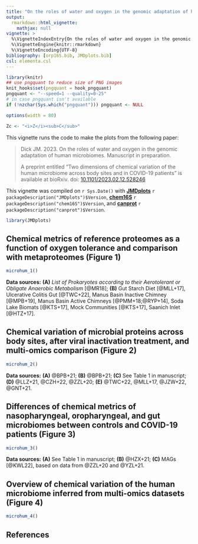 ```yaml
---
title: "On the roles of water and oxygen in the genomic adaptation of human microbiomes (2023)"
output: 
  rmarkdown::html_vignette:
    mathjax: null
vignette: >
  %\VignetteIndexEntry{On the roles of water and oxygen in the genomic adaptation of human microbiomes (2023)}
  %\VignetteEngine{knitr::rmarkdown}
  %\VignetteEncoding{UTF-8}
bibliography: [orp16S.bib, JMDplots.bib]
csl: elementa.csl
---
```


```r
library(knitr)
## use pngquant to reduce size of PNG images
knit_hooks$set(pngquant = hook_pngquant)
pngquant <- "--speed=1 --quality=0-25"
# in case pngquant isn't available
if (!nzchar(Sys.which("pngquant"))) pngquant <- NULL 
```

```r
options(width = 80)
```

```r
Zc <- "<i>Z</i><sub>C</sub>"
```

This vignette runs the code to make the plots from the following paper:

> Dick JM. 2023. On the roles of water and oxygen in the genomic adaptation of human microbiomes. Manuscript in preparation.
> 
> A preprint entitled "Two dimensions of chemical variation of the human microbiome across body sites and in COVID-19 patients" is available at bioRxiv. doi: [10.1101/2023.02.12.528246](https://doi.org/10.1101/2023.02.12.528246)

This vignette was compiled on `r Sys.Date()` with
**[JMDplots](https://github.com/jedick/JMDplots)** `r packageDescription("JMDplots")$Version`,
**[chem16S](https://github.com/jedick/chem16S)** `r packageDescription("chem16S")$Version`, and
**[canprot](https://github.com/jedick/canprot)** `r packageDescription("canprot")$Version`.

```r
library(JMDplots)
```

## Chemical metrics of reference proteomes as a function of oxygen tolerance and comparison with metaproteomes (Figure 1)
```r
microhum_1()
```

**Data sources:** **(A)** *List of Prokaryotes according to their Aerotolerant or Obligate Anaerobic Metabolism* [@MR18]; **(B)** Gut Starch Diet [@MLL+17], Ulcerative Colitis Gut [@TWC+22], Manus Basin Inactive Chimney [@MPB+19], Manus Basin Active Chimneys [@PMM+18;@RYP+14], Soda Lake Biomats [@KTS+17], Mock Communities [@KTS+17], Saanich Inlet [@HTZ+17].

## Chemical variation of microbial proteins across body sites, after viral inactivation treatment, and multi-omics comparison (Figure 2)
```r
microhum_2()
```

**Data sources:** **(A)** @BPB+21; **(B)** @BPB+21; **(C)** See Table 1 in manuscript; **(D)** @LLZ+21, @CZH+22, @ZZL+20; **(E)** @TWC+22, @MLL+17, @JZW+22, @GNT+21.

## Differences of chemical metrics of nasopharyngeal, oropharyngeal, and gut microbiomes between controls and COVID-19 patients (Figure 3)
```r
microhum_3()
```

**Data sources:** **(A)** See Table 1 in manuscript; **(B)** @HZX+21; **(C)** MAGs [@KWL22], based on data from @ZZL+20 and @YZL+21.

## Overview of chemical variation of the human microbiome inferred from multi-omics datasets (Figure 4)
```r
microhum_4()
```

## References
